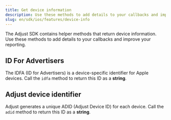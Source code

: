 ```yaml
---
title: Get device information
description: Use these methods to add details to your callbacks and improve your reporting.
slug: en/sdk/ios/features/device-info
---
```



The Adjust SDK contains helper methods that return device information. Use these methods to add details to your callbacks and improve your reporting.

## ID For Advertisers

The <Abbr>IDFA (ID for Advertisers)</Abbr> is a device-specific identifier for Apple devices. Call the `idfa` method to return this ID as a **string**.

<Idfa />

## Adjust device identifier

Adjust generates a unique <Abbr>ADID (Adjust Device ID)</Abbr> for each device. Call the `adid` method to return this ID as a **string**.

<Adid />
